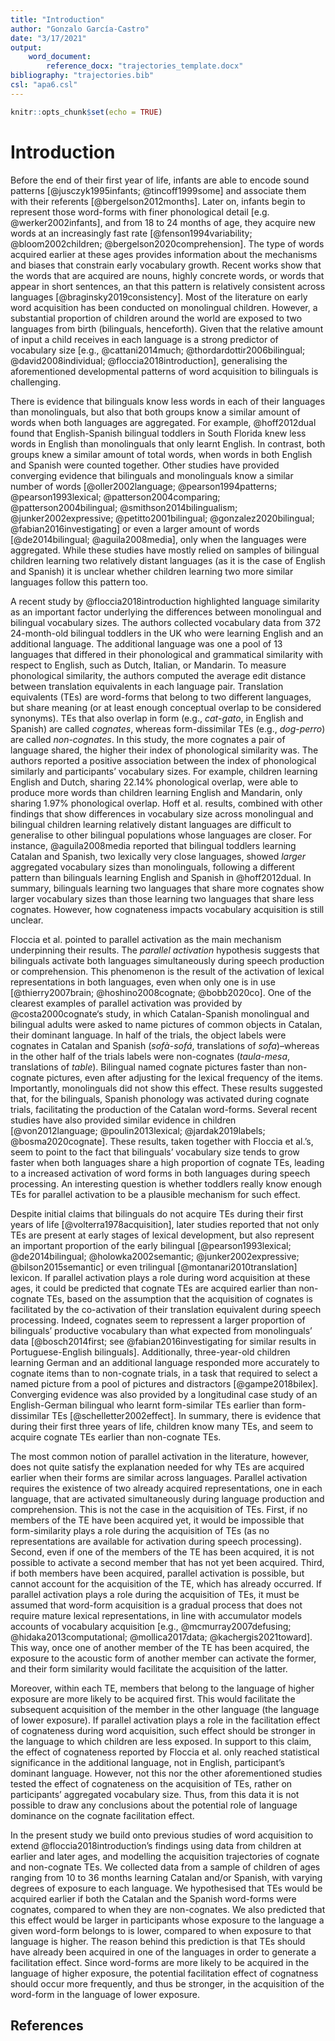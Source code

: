 ---
title: "Introduction"
author: "Gonzalo García-Castro"
date: "3/17/2021"
output:
    word_document:
        reference_docx: "trajectories_template.docx"
bibliography: "trajectories.bib"
csl: "apa6.csl"
---

```{r setup, include=FALSE}
knitr::opts_chunk$set(echo = TRUE)
```

# Introduction

Before the end of their first year of life, infants are able to encode sound patterns [@jusczyk1995infants; @tincoff1999some] and associate them with their referents [@bergelson2012months]. Later on, infants begin to represent those word-forms with finer phonological detail [e.g. @werker2002infants], and from 18 to 24 months of age, they acquire new words at an increasingly fast rate [@fenson1994variability; @bloom2002children; @bergelson2020comprehension]. The type of words acquired earlier at these ages provides  information about the mechanisms and biases that constrain early vocabulary growth. Recent works show that the words that are acquired  are nouns, highly concrete words, or words that appear in short sentences, an that this pattern is relatively consistent across languages [@braginsky2019consistency]. Most of the literature on early word acquisition has been conducted on monolingual children. However, a substantial proportion of children around the world are exposed to two languages from birth (bilinguals, henceforth). Given that the relative amount of input a child receives in each language is a strong predictor of vocabulary size [e.g., @cattani2014much; @thordardottir2006bilingual; @david2008individual; @floccia2018introduction], generalising the aforementioned developmental patterns of word acquisition to bilinguals is challenging.

There is evidence that bilinguals know less words in each of their languages than monolinguals, but also that both groups know a similar amount of words when both languages are aggregated. For example, @hoff2012dual found that English-Spanish bilingual toddlers in South Florida knew less words in English than monolinguals that only learnt English. In contrast, both groups knew a similar amount of total words, when words in both English and Spanish were counted together. Other studies have provided converging evidence that bilinguals and monolinguals know a similar number of words [@oller2002language; @pearson1994patterns; @pearson1993lexical; @patterson2004comparing; @patterson2004bilingual; @smithson2014bilingualism; @junker2002expressive; @petitto2001bilingual; @gonzalez2020bilingual; @fabian2016investigating] or even a larger amount of words [@de2014bilingual; @aguila2008media], only when the languages were aggregated. While these studies have mostly relied on samples of bilingual children learning two relatively distant languages (as it is the case of English and Spanish) it is unclear whether children learning two more similar languages follow this pattern too.

A recent study by @floccia2018introduction highlighted language similarity as an important factor underlying the differences between monolingual and bilingual vocabulary sizes. The authors collected vocabulary data from 372 24-month-old bilingual toddlers in the UK who were learning English and an additional language. The additional language was one a pool of 13 languages that differed in their phonological and grammatical similarity with respect to English, such as Dutch, Italian, or Mandarin. To measure phonological similarity, the authors computed the average edit distance between translation equivalents in each language pair. Translation equivalents (TEs) are word-forms that belong to two different languages, but share meaning (or at least enough conceptual overlap to be considered synonyms). TEs that also overlap in form (e.g., *cat*-*gato*, in English and Spanish) are called *cognates*, whereas form-dissimilar TEs (e.g., *dog*-*perro*) are called *non-cognates*. In this study, the more cognates a pair of language shared, the higher their index of phonological similarity was. The authors reported a positive association between the index of phonological similarly and participants' vocabulary sizes. For example, children learning English and Dutch, sharing 22.14% phonological overlap, were able to produce more words than children learning English and Mandarin, only sharing 1.97% phonological overlap. Hoff et al. results, combined with other findings that show differences in vocabulary size across monolingual and bilingual children learning relatively distant languages are difficult to generalise to other bilingual populations whose languages are closer. For instance, @aguila2008media reported that bilingual toddlers learning Catalan and Spanish, two lexically very close languages, showed *larger* aggregated vocabulary sizes than monolinguals, following a different pattern than bilinguals learning English and Spanish in @hoff2012dual. In summary, bilinguals learning two languages that share more cognates show larger vocabulary sizes than those learning two languages that share less cognates. However, how cognateness impacts vocabulary acquisition is still unclear.

Floccia et al. pointed to parallel activation as the main mechanism underpinning their results. The *parallel activation* hypothesis suggests that bilinguals activate both languages simultaneously during speech production or comprehension. This phenomenon is the result of the activation of lexical representations in both languages, even when only one is in use [@thierry2007brain; @hoshino2008cognate; @bobb2020co]. One of the clearest examples of parallel activation was provided by @costa2000cognate's study, in which Catalan-Spanish monolingual and bilingual adults were asked to name pictures of common objects in Catalan, their dominant language. In half of the trials, the object labels were cognates in Catalan and Spanish (*sofà*-*sofá*, translations of *sofa*)--whereas in the other half of the trials labels were non-cognates (*taula*-*mesa*, translations of *table*). Bilingual named cognate pictures faster than non-cognate pictures, even after adjusting for the lexical frequency of the items. Importantly, monolinguals did not show this effect. These results suggested that, for the bilinguals, Spanish phonology was activated during cognate trials, facilitating the production of the Catalan word-forms. Several recent studies have also provided similar evidence in children [@von2012language; @poulin2013lexical; @jardak2019labels; @bosma2020cognate]. These results, taken together with Floccia et al.'s, seem to point to the fact that bilinguals' vocabulary size tends to grow faster when both languages share a high proportion of cognate TEs, leading to a increased activation of word forms in both languages during speech processing. An interesting question is whether toddlers really know enough TEs for parallel activation to be a plausible mechanism for such effect.

Despite initial claims that bilinguals do not acquire TEs during their first years of life [@volterra1978acquisition], later studies reported that not only TEs are present at early stages of lexical development, but also represent an important proportion of the early bilingual [@pearson1993lexical; @de2014bilingual; @holowka2002semantic; @junker2002expressive; @bilson2015semantic] or even trilingual [@montanari2010translation] lexicon. If parallel activation plays a role during word acquisition at these ages, it could be predicted that cognate TEs are acquired earlier than non-cognate TEs, based on the assumption that the acquisition of cognates is facilitated by the co-activation of their translation equivalent during speech processing. Indeed, cognates seem to repressent a larger proportion of bilinguals' productive vocabulary than what expected from monolinguals' data [@bosch2014first; see @fabian2016investigating for similar results in Portuguese-English bilinguals]. Additionally, three-year-old children learning German and an additional language responded more accurately to cognate items than to non-cognate trials, in a task that required to select a named picture from a pool of pictures and distractors [@gampe2018bilex]. Converging evidence was also provided by a longitudinal case study of an English-German bilingual who learnt form-similar TEs earlier than form-dissimilar TEs [@schelletter2002effect]. In summary, there is evidence that during their first three years of life, children know many TEs, and seem to acquire cognate TEs earlier than non-cognate TEs.

The most common notion of parallel activation in the literature, however, does not quite satisfy the explanation needed for why TEs are acquired earlier when their forms are similar across languages. Parallel activation requires the existence of two already acquired representations, one in each language, that are activated simultaneously during language production and comprehension. This is not the case in the acquisition of TEs. First, if no members of the TE have been acquired yet, it would be impossible that form-similarity plays a role during the acquisition of TEs (as no representations are available for activation during speech processing). Second, even if one of the members of the TE has been acquired, it is not possible to activate a second member that has not yet been acquired. Third, if both members have been acquired, parallel activation is possible, but cannot account for the acquisition of the TE, which has already occurred. If parallel activation plays a role during the acquisition of TEs, it must be assumed that word-form acquisition is a gradual process that does not require mature lexical representations, in line with accumulator models accounts of vocabulary acquisition [e.g., @mcmurray2007defusing; @hidaka2013computational; @mollica2017data; @kachergis2021toward]. This way, once one of another member of the TE has been acquired, the exposure to the acoustic form of another member can activate the former, and their form similarity would facilitate the acquisition of the latter.

Moreover, within each TE, members that belong to the language of higher exposure are more likely to be acquired first. This would facilitate the subsequent acquisition of the member in the other language (the language of lower exposure). If parallel activation plays a role in the facilitation effect of cognateness during word acquisition, such effect should be stronger in the language to which children are less exposed. In support to this claim, the effect of cognateness reported by Floccia et al. only reached statistical significance in the additional language, not in English, participant's dominant language. However, not this nor the other aforementioned studies tested  the effect of cognateness on the acquisition of TEs, rather on participants' aggregated vocabulary size. Thus, from this data it is not possible to draw any conclusions about the potential role of language dominance on the cognate facilitation effect.

In the present study we build onto previous studies of word acquisition to extend @floccia2018introduction's findings using data from children at earlier and later ages, and modelling the acquisition trajectories of cognate and non-cognate TEs. We collected data from a sample of children of ages ranging from 10 to 36 months learning Catalan and/or Spanish, with varying degrees of exposure to each language. We hypothesised that TEs would be acquired earlier if both the Catalan and the Spanish word-forms were cognates, compared to when they are non-cognates. We also predicted that this effect would be larger in participants whose exposure to the language a given word-form belongs to is lower, compared to when exposure to that language is higher. The reason behind this prediction is that TEs should have already been acquired in one of the languages in order to generate a facilitation effect. Since word-forms are more likely to be acquired in the language of higher exposure, the potential facilitation effect of cognatness should occur more frequently, and thus be stronger, in the acquisition of the word-form in the language of lower exposure.


## References




